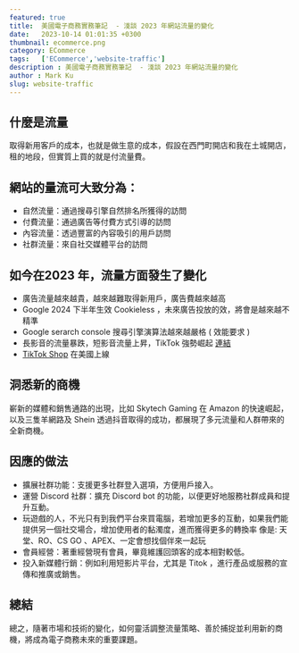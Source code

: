 ```yaml
---
featured: true
title:  美國電子商務實務筆記  - 淺談 2023 年網站流量的變化
date:   2023-10-14 01:01:35 +0300
thumbnail: ecommerce.png
category: ECommerce
tags:   ['ECommerce','website-traffic']
description : 美國電子商務實務筆記  - 淺談 2023 年網站流量的變化
author : Mark Ku
slug: website-traffic
---
```

## 什麼是流量
取得新用客戶的成本，也就是做生意的成本，假設在西門町開店和我在土城開店，租的地段，但實質上買的就是付流量費。

## 網站的量流可大致分為：

* 自然流量：通過搜尋引擎自然排名所獲得的訪問
* 付費流量：通過廣告等付費方式引導的訪問
* 內容流量：透過豐富的內容吸引的用戶訪問
* 社群流量：來自社交媒體平台的訪問

## 如今在2023 年，流量方面發生了變化
* 廣告流量越來越貴，越來越難取得新用戶，廣告費越來越高
* Google 2024 下半年生效 Cookieless ，未來廣告投放的效，將會是越來越不精準
* Google serarch console 搜尋引擎演算法越來越嚴格 ( 效能要求 )
* 長影音的流量暴跌，短影音流量上昇，TikTok 強勢崛起 [連結](https://youtu.be/_gvGQCaBPN0?si=x_e6QvW725Qiy-Ct)
* [TikTok Shop](https://tw.stock.yahoo.com/news/%E6%8A%96%E9%9F%B3%E8%AD%A6%E5%A0%B1-tiktok-shop%E6%AD%A3%E5%BC%8F%E4%B8%8A%E7%B7%9A-%E7%9B%B4%E6%92%AD%E5%B8%B6%E8%B2%A8-%E8%83%BD%E5%90%A6%E5%9C%A8%E7%BE%8E%E5%9C%8B%E9%96%8B%E7%96%86%E9%97%A2%E5%9C%9F-075800775.html) 在美國上線

## 洞悉新的商機
嶄新的媒體和銷售通路的出現，比如 Skytech Gaming 在 Amazon 的快速崛起，以及三隻羊網路及 Shein 透過抖音取得的成功，都展現了多元流量和人群帶來的全新商機。

## 因應的做法
* 擴展社群功能：支援更多社群登入選項，方便用戶接入。
* 運營 Discord 社群：擴充 Discord bot 的功能，以便更好地服務社群成員和提升互動。
* 玩遊戲的人，不光只有到我們平台來買電腦，若增加更多的互動，如果我們能提供另一個社交場合，增加使用者的黏濁度，進而獲得更多的轉換率
像是: 天堂、RO、CS GO 、APEX、一定會想找個伴來一起玩
* 會員經營：著重經營現有會員，畢竟維護回頭客的成本相對較低。
* 投入新媒體行銷：例如利用短影片平台，尤其是 Titok ，進行產品或服務的宣傳和推廣或銷售。

## 總結
總之，隨著市場和技術的變化，如何靈活調整流量策略、善於捕捉並利用新的商機，將成為電子商務未來的重要課題。